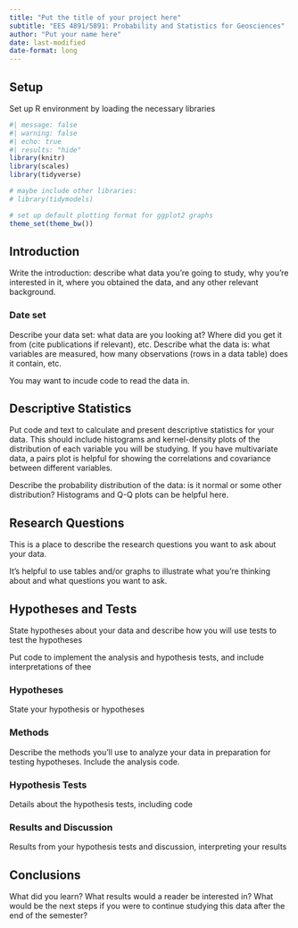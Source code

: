 ```yaml
---
title: "Put the title of your project here"
subtitle: "EES 4891/5891: Probability and Statistics for Geosciences"
author: "Put your name here"
date: last-modified
date-format: long
---
```


## Setup

Set up R environment by loading the necessary libraries

```r
#| message: false
#| warning: false
#| echo: true
#| results: "hide"
library(knitr)
library(scales)
library(tidyverse)

# maybe include other libraries:
# library(tidymodels)

# set up default plotting format for ggplot2 graphs
theme_set(theme_bw())
```

## Introduction

Write the introduction: describe what data you're going to study, why you're interested in it, where you obtained the data, and any other relevant background.

### Date set

Describe your data set: what data are you looking at? Where did you get it from (cite publications if relevant), etc. Describe what the data is: what variables are measured, how many observations (rows in a data table) does it contain, etc.

You may want to incude code to read the data in.

## Descriptive Statistics

Put code and text to calculate and present descriptive statistics for your data. This should include histograms and kernel-density plots of the distribution of each variable you will be studying. If you have multivariate data, a pairs plot is helpful for showing the correlations and covariance between different variables.

Describe the probability distribution of the data: is it normal or some other distribution? Histograms and Q-Q plots can be helpful here.

## Research Questions

This is a place to describe the research questions you want to ask about your data.

It's helpful to use tables and/or graphs to illustrate what you're thinking about and what questions you want to ask.

## Hypotheses and Tests

State hypotheses about your data and describe how you will use tests to test the hypotheses

Put code to implement the analysis and hypothesis tests, and include interpretations of thee

### Hypotheses

State your hypothesis or hypotheses

### Methods

Describe the methods you'll use to analyze your data in preparation for testing hypotheses. Include the analysis code.

### Hypothesis Tests

Details about the hypothesis tests, including code

### Results and Discussion

Results from your hypothesis tests and discussion, interpreting your results

## Conclusions

What did you learn? What results would a reader be interested in? What would be the next steps if you were to continue studying this data after the end of the semester?
